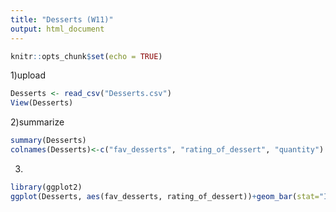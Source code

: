 ---
title: "Desserts (W11)"
output: html_document
---

```{r setup, include=FALSE}
knitr::opts_chunk$set(echo = TRUE)
```
1)upload
```{r}
Desserts <- read_csv("Desserts.csv")
View(Desserts)
```
2)summarize
```{r}
summary(Desserts)
colnames(Desserts)<-c("fav_desserts", "rating_of_dessert", "quantity")
```
3)
```{r}
library(ggplot2)
ggplot(Desserts, aes(fav_desserts, rating_of_dessert))+geom_bar(stat="Identity", fill="pink")
```


